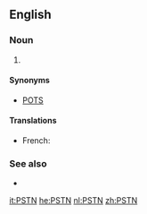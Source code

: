 ==English==
{{wikipedia}}

===Noun===
{{en-noun}}

# {{context|telecommunications|lang=en}} {{initialism of|{{w|Public switched telephone network}}}}

====Synonyms====
* [[POTS]]

====Translations====
{{trans-top|public switched telephone network}}
* French: {{t+|fr|RTC|m}}
{{trans-mid}}
{{trans-bottom}}

===See also===
* {{pedia|Public switched telephone network}}

[[it:PSTN]]
[[he:PSTN]]
[[nl:PSTN]]
[[zh:PSTN]]